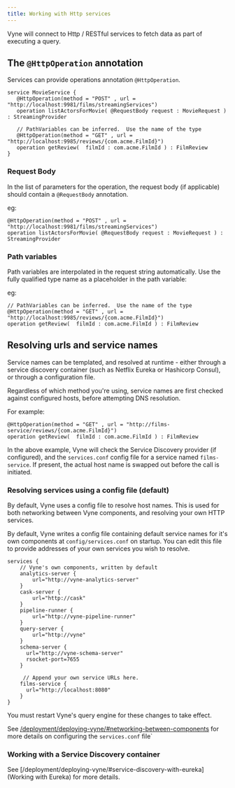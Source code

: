 ```yaml
---
title: Working with Http services
---
```


Vyne will connect to Http / RESTful services to fetch data as part of executing a query.

## The `@HttpOperation` annotation

Services can provide operations annotation `@HttpOperation`.

```taxi
service MovieService {
   @HttpOperation(method = "POST" , url = "http://localhost:9981/films/streamingServices")
   operation listActorsForMovie( @RequestBody request : MovieRequest ) : StreamingProvider

   // PathVariables can be inferred.  Use the name of the type
   @HttpOperation(method = "GET" , url = "http://localhost:9985/reviews/{com.acme.FilmId}")
   operation getReview(  filmId : com.acme.FilmId ) : FilmReview
}
```

### Request Body
In the list of parameters for the operation, the request body (if applicable) should contain a `@RequestBody` annotation.

eg:

```taxi
@HttpOperation(method = "POST" , url = "http://localhost:9981/films/streamingServices")
operation listActorsForMovie( @RequestBody request : MovieRequest ) : StreamingProvider
```


### Path variables
Path variables are interpolated in the request string automatically.  Use the fully qualified type name as a placeholder in the path variable:

eg:

```taxi
// PathVariables can be inferred.  Use the name of the type
@HttpOperation(method = "GET" , url = "http://localhost:9985/reviews/{com.acme.FilmId}")
operation getReview(  filmId : com.acme.FilmId ) : FilmReview
```

## Resolving urls and service names
Service names can be templated, and resolved at runtime - either through a service discovery container (such as Netflix Eureka or Hashicorp Consul), or through a configuration file.

Regardless of which method you're using, service names are first checked against configured hosts, before attempting DNS resolution.

For example:

```
@HttpOperation(method = "GET" , url = "http://films-service/reviews/{com.acme.FilmId}")
operation getReview(  filmId : com.acme.FilmId ) : FilmReview
```

In the above example, Vyne will check the Service Discovery provider (if configured), and the `services.conf` config file for a service named `films-service`.
If present, the actual host name is swapped out before the call is initiated.

### Resolving services using a config file (default)
By default, Vyne uses a config file to resolve host names.  This is used for both networking between Vyne components, and
resolving your own HTTP services.

By default, Vyne writes a config file containing default service names for it's own components at `config/services.conf` on startup.
You can edit this file to provide addresses of your own services you wish to resolve.

```
services {
    // Vyne's own components, written by default
    analytics-server {
        url="http://vyne-analytics-server"
    }
    cask-server {
        url="http://cask"
    }
    pipeline-runner {
        url="http://vyne-pipeline-runner"
    }
    query-server {
        url="http://vyne"
    }
    schema-server {
      url="http://vyne-schema-server"
      rsocket-port=7655
    }

     // Append your own service URLs here.
    films-service {
      url="http://localhost:8080"
    }
}
```

You must restart Vyne's query engine for these changes to take effect.

See [/deployment/deploying-vyne/#networking-between-components](here) for more details on configuring the `services.conf` file`

### Working with a Service Discovery container

See [/deployment/deploying-vyne/#service-discovery-with-eureka](Working with Eureka) for more details.



